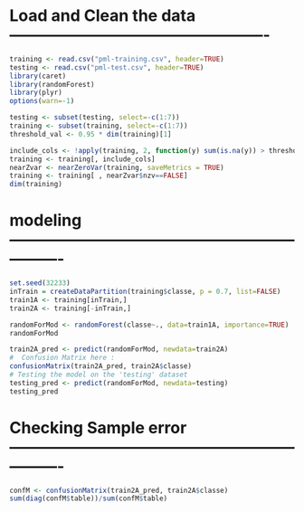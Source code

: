 # Load and Clean the data -------------------------------------------------
```r
training <- read.csv("pml-training.csv", header=TRUE)
testing <- read.csv("pml-test.csv", header=TRUE)
library(caret)
library(randomForest)
library(plyr)
options(warn=-1)
```

```r
testing <- subset(testing, select=-c(1:7))
training <- subset(training, select=-c(1:7))
threshold_val <- 0.95 * dim(training)[1]

include_cols <- !apply(training, 2, function(y) sum(is.na(y)) > threshold_val || sum(y=="") > threshold_val)
training <- training[, include_cols]
nearZvar <- nearZeroVar(training, saveMetrics = TRUE)
training <- training[ , nearZvar$nzv==FALSE] 
dim(training)

```
# modeling ----------------------------------------------------------------
```r



set.seed(32233)
inTrain = createDataPartition(training$classe, p = 0.7, list=FALSE)
train1A <- training[inTrain,]
train2A <- training[-inTrain,]

randomForMod <- randomForest(classe~., data=train1A, importance=TRUE)
randomForMod

train2A_pred <- predict(randomForMod, newdata=train2A)
#  Confusion Matrix here :
confusionMatrix(train2A_pred, train2A$classe)
# Testing the model on the 'testing' dataset
testing_pred <- predict(randomForMod, newdata=testing)
testing_pred
```

# Checking Sample error ----------------------------------------------------------------
```r
confM <- confusionMatrix(train2A_pred, train2A$classe)
sum(diag(confM$table))/sum(confM$table)
```